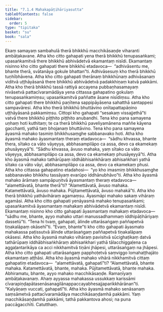 ```yaml
---
title: "7.1.4 Mahakapāṭihāriyasutta"
tableOfContents: false
sidebar:
  order: 5
type: "tipitaka"
basket: "su"
book: "sala"
---
```



<DynamicBreadcrumb />

<Division number="346" book="sala" bookNo="13" page="480">

<Paragraph number="1493" book="sala">
Ekaṃ samayaṃ sambahulā therā bhikkhū macchikāsaṇḍe viharanti ambāṭakavane. Atha kho citto gahapati yena therā bhikkhū tenupasaṅkami; upasaṅkamitvā there bhikkhū abhivādetvā ekamantaṃ nisīdi. Ekamantaṃ nisinno kho citto gahapati there bhikkhū etadavoca—  “adhivāsentu me, bhante therā, svātanāya gokule bhattan”ti. Adhivāsesuṃ kho therā bhikkhū tuṇhībhāvena. Atha kho citto gahapati therānaṃ bhikkhūnaṃ adhivāsanaṃ viditvā uṭṭhāyāsanā there bhikkhū abhivādetvā padakkhiṇaṃ katvā pakkāmi. Atha kho therā bhikkhū tassā rattiyā accayena pubbaṇhasamayaṃ nivāsetvā pattacīvaramādāya yena cittassa gahapatino gokulaṃ tenupasaṅkamiṃsu; upasaṅkamitvā paññatte āsane nisīdiṃsu.
</Paragraph>

<Paragraph number="1494" book="sala">
Atha kho citto gahapati there bhikkhū paṇītena sappipāyāsena sahatthā santappesi sampavāresi. Atha kho therā bhikkhū bhuttāvino onītapattapāṇino uṭṭhāyāsanā pakkamiṃsu. Cittopi kho gahapati “sesakaṃ vissajjethā”ti vatvā there bhikkhū piṭṭhito piṭṭhito anubandhi. Tena kho pana samayena uṇhaṃ hoti kuthitaṃ; te ca therā bhikkhū paveliyamānena maññe kāyena gacchanti, yathā taṃ bhojanaṃ bhuttāvino.
</Paragraph>

<Paragraph number="1495" book="sala">
Tena kho pana samayena āyasmā mahako tasmiṃ bhikkhusaṃghe sabbanavako hoti. Atha kho āyasmā mahako āyasmantaṃ theraṃ etadavoca—  “sādhu khvassa, bhante thera, sītako ca vāto vāyeyya, abbhasampilāpo ca assa, devo ca ekamekaṃ phusāyeyyā”ti.
</Paragraph>

<Paragraph number="1496" book="sala">
“Sādhu khvassa, āvuso mahaka, yaṃ sītako ca vāto vāyeyya, abbhasampilāpo ca assa, devo ca ekamekaṃ phusāyeyyā”ti. Atha kho āyasmā mahako tathārūpaṃ iddhābhisaṅkhāraṃ abhisaṅkhari yathā sītako ca vāto vāyi, abbhasampilāpo ca assa, devo ca ekamekaṃ phusi. Atha kho cittassa gahapatino etadahosi—  “yo kho imasmiṃ bhikkhusaṃghe sabbanavako bhikkhu tassāyaṃ evarūpo iddhānubhāvo”ti. Atha kho āyasmā mahako ārāmaṃ sampāpuṇitvā āyasmantaṃ theraṃ etadavoca—  “alamettāvatā, bhante therā”ti? “Alamettāvatā, āvuso mahaka. Katamettāvatā, āvuso mahaka. Pūjitamettāvatā, āvuso mahakā”ti. Atha kho therā bhikkhū yathāvihāraṃ agamaṃsu. Āyasmāpi mahako sakaṃ vihāraṃ agamāsi.
</Paragraph>

<Paragraph number="1497" book="sala">
Atha kho citto gahapati yenāyasmā mahako tenupasaṅkami; upasaṅkamitvā āyasmantaṃ mahakaṃ abhivādetvā ekamantaṃ nisīdi. Ekamantaṃ nisinno kho citto gahapati āyasmantaṃ mahakaṃ etadavoca—  “sādhu me, bhante, ayyo mahako uttari manussadhammaṃ iddhipāṭihāriyaṃ dassetū”ti. “Tena hi tvaṃ, gahapati, ālinde uttarāsaṅgaṃ paññapetvā tiṇakalāpaṃ okāsehī”ti. “Evaṃ, bhante”ti kho citto gahapati āyasmato mahakassa paṭissutvā ālinde uttarāsaṅgaṃ paññapetvā tiṇakalāpaṃ okāsesi. Atha kho āyasmā mahako vihāraṃ pavisitvā sūcighaṭikaṃ datvā tathārūpaṃ iddhābhisaṅkhāraṃ abhisaṅkhari yathā tālacchiggaḷena ca aggaḷantarikāya ca acci nikkhamitvā tiṇāni jhāpesi, uttarāsaṅgaṃ na jhāpesi. Atha kho citto gahapati uttarāsaṅgaṃ papphoṭetvā saṃviggo lomahaṭṭhajāto ekamantaṃ aṭṭhāsi. Atha kho āyasmā mahako vihārā nikkhamitvā cittaṃ gahapatiṃ etadavoca—  “alamettāvatā, gahapatī”ti?
</Paragraph>

<Paragraph number="1498" book="sala">
“Alamettāvatā, bhante mahaka. Katamettāvatā, bhante, mahaka. Pūjitamettāvatā, bhante mahaka. Abhiramatu, bhante, ayyo mahako macchikāsaṇḍe. Ramaṇīyaṃ ambāṭakavanaṃ. Ahaṃ ayyassa mahakassa ussukkaṃ karissāmi cīvarapiṇḍapātasenāsanagilānappaccayabhesajjaparikkhārānan”ti. “Kalyāṇaṃ vuccati, gahapatī”ti. Atha kho āyasmā mahako senāsanaṃ saṃsāmetvā pattacīvaramādāya macchikāsaṇḍamhā pakkāmi. Yaṃ macchikāsaṇḍamhā pakkāmi, tathā pakkantova ahosi; na puna paccāgacchīti.

</Paragraph>
</Division>

<Paragraph number="1499" type="center" book="sala">
Catutthaṃ.
</Paragraph>